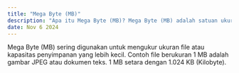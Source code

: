 ---
title: "Mega Byte (MB)"
description: "Apa itu Mega Byte (MB)? Mega Byte (MB) adalah satuan ukuran penyimpanan data yang setara dengan 1 juta byte."  
date: Nov 6 2024  
---  
Mega Byte (MB) sering digunakan untuk mengukur ukuran file atau kapasitas penyimpanan yang lebih kecil. Contoh file berukuran 1 MB adalah gambar JPEG atau dokumen teks. 1 MB setara dengan 1.024 KB (Kilobyte).
